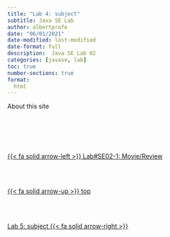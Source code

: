 ```yaml
---
title: "Lab 4: subject"
subtitle: Java SE Lab
author: albertprofe
date: "06/01/2021"
date-modified: last-modified
date-format: full
description:  Java SE Lab 02
categories: [javase, lab]
toc: true
number-sections: true
format:
  html
---
```


About this site

<!--- navLinks -->
<br><br>
<div class=row>
<br>
<div class='column left previous'>
<br>
[{{< fa solid arrow-left >}} Lab#SE02-1: Movie/Review](/javase/selab3.qmd)
<br>
</div>
<br>
<div class='column center'>
<br>
[{{< fa solid arrow-up >}} top](#top)
<br>
</div>
<br>
<div class='column right next'>
<br>
[Lab 5: subject  {{< fa solid arrow-right >}}](/javase/selab5.qmd)
<br>
</div>
<br>
</div>
